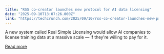 ```yaml
---
title: "RSS co-creator launches new protocol for AI data licensing"
date: "2025-09-10T13:07:26.000Z"
link: "https://techcrunch.com/2025/09/10/rss-co-creator-launches-new-protocol-for-ai-data-licensing/"
---
```


A new system called Real Simple Licensing would allow AI companies to license training data at a massive scale — if they're willing to pay for it.

[Read more](https://techcrunch.com/2025/09/10/rss-co-creator-launches-new-protocol-for-ai-data-licensing/)
